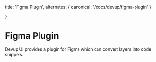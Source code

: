   title: 'Figma Plugin',
  alternates: {
    canonical: '/docs/devup/figma-plugin'
  }

}

# Figma Plugin

Devup UI provides a plugin for Figma which can convert layers into code snippets.
